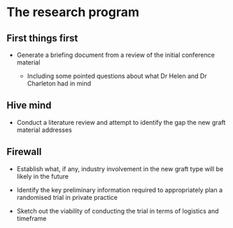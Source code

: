 # The research program

## First things first

-   Generate a briefing document from a review of the initial conference material

    -   Including some pointed questions about what Dr Helen and Dr Charleton had in mind

## Hive mind

-   Conduct a literature review and attempt to identify the gap the new graft material addresses

## Firewall

-   Establish what, if any, industry involvement in the new graft type will be likely in the future

-   Identify the key preliminary information required to appropriately plan a randomised trial in private practice

-   Sketch out the viability of conducting the trial in terms of logistics and timeframe




